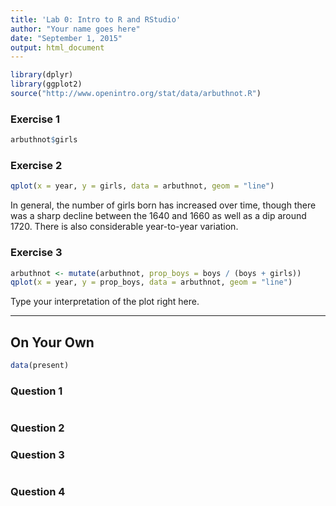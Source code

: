 ```yaml
---
title: 'Lab 0: Intro to R and RStudio'
author: "Your name goes here"
date: "September 1, 2015"
output: html_document
---
```


```r
library(dplyr)
library(ggplot2)
source("http://www.openintro.org/stat/data/arbuthnot.R")
```

### Exercise 1

```r
arbuthnot$girls
```


### Exercise 2

```r
qplot(x = year, y = girls, data = arbuthnot, geom = "line")
```

In general, the number of girls born has increased over time, though there was a
sharp decline between the 1640 and 1660 as well as a dip around 1720. There is 
also considerable year-to-year variation.


### Exercise 3

```r
arbuthnot <- mutate(arbuthnot, prop_boys = boys / (boys + girls))
qplot(x = year, y = prop_boys, data = arbuthnot, geom = "line")
```

Type your interpretation of the plot right here.


* * *

## On Your Own

```r
data(present)
```

### Question 1

```r

```


### Question 2


### Question 3

```r

```


### Question 4

```r

```

